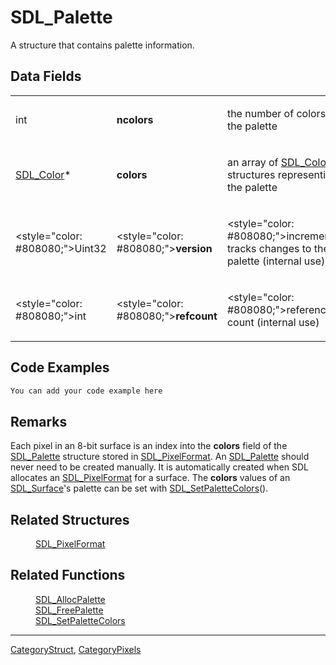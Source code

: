 
= SDL_Palette =
A structure that contains palette information.


== Data Fields ==
{|
|int
|'''ncolors'''
|the number of colors in the palette
|-
|[[SDL_Color]]*
|'''colors'''
|an array of [[SDL_Color]] structures representing the palette
|-
|<style="color: #808080;">Uint32
|<style="color: #808080;">'''version'''
|<style="color: #808080;">incrementally tracks changes to the palette (internal use)
|-
|<style="color: #808080;">int
|<style="color: #808080;">'''refcount'''
|<style="color: #808080;">reference count (internal use)
|}

== Code Examples ==
<syntaxhighlight lang='c++'>
You can add your code example here
</syntaxhighlight>

== Remarks ==
Each pixel in an 8-bit surface is an index into the '''colors''' field of the [[SDL_Palette]] structure stored in [[SDL_PixelFormat]]. An [[SDL_Palette]] should never need to be created manually. It is automatically created when SDL allocates an [[SDL_PixelFormat]] for a surface. The '''colors''' values of an [[SDL_Surface]]'s palette can be set with [[SDL_SetPaletteColors]]().


== Related Structures ==
:[[SDL_PixelFormat]]

== Related Functions ==
:[[SDL_AllocPalette]]
:[[SDL_FreePalette]]
:[[SDL_SetPaletteColors]]

----
[[CategoryStruct]], [[CategoryPixels]]
